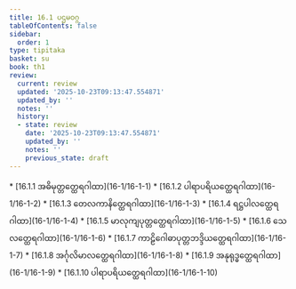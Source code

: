 ```yaml
---
title: 16.1 ပဌမဝဂ္ဂ
tableOfContents: false
sidebar:
  order: 1
type: tipitaka
basket: su
book: th1
review:
  current: review
  updated: '2025-10-23T09:13:47.554871'
  updated_by: ''
  notes: ''
  history:
  - state: review
    date: '2025-10-23T09:13:47.554871'
    updated_by: ''
    notes: ''
    previous_state: draft
---
```



<ReviewStatus review={frontmatter.review} showDetails={true} />

<HypothesisAnnotation frontmatter={frontmatter} />

<DynamicBreadcrumb />



<TableOfContents book="th1" section="16.1">
* [16.1.1 အဓိမုတ္တတ္ထေရဂါထာ](16-1/16-1-1)
* [16.1.2 ပါရာပရိယတ္ထေရဂါထာ](16-1/16-1-2)
* [16.1.3 တေလကာနိတ္ထေရဂါထာ](16-1/16-1-3)
* [16.1.4 ရဋ္ဌပါလတ္ထေရဂါထာ](16-1/16-1-4)
* [16.1.5 မာလုကျပုတ္တတ္ထေရဂါထာ](16-1/16-1-5)
* [16.1.6 သေလတ္ထေရဂါထာ](16-1/16-1-6)
* [16.1.7 ကာဠိဂေါဓာပုတ္တဘဒ္ဒိယတ္ထေရဂါထာ](16-1/16-1-7)
* [16.1.8 အင်္ဂုလိမာလတ္ထေရဂါထာ](16-1/16-1-8)
* [16.1.9 အနုရုဒ္ဓတ္ထေရဂါထာ](16-1/16-1-9)
* [16.1.10 ပါရာပရိယတ္ထေရဂါထာ](16-1/16-1-10)
</TableOfContents>